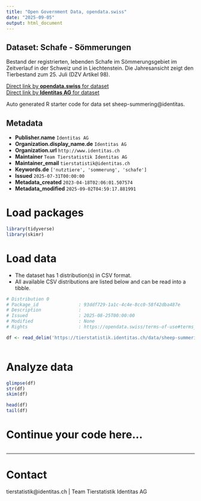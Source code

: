 ```yaml
---
title: "Open Government Data, opendata.swiss"
date: "2025-09-05"
output: html_document
---
```


## Dataset: Schafe - Sömmerungen

Bestand der registrierten, lebenden Schafe im Sömmerungsgebiet im Zeitverlauf in der Schweiz und in Liechtenstein. Die Jahresansicht zeigt den Tierbestand zum 25. Juli (DZV Artikel 98).

[Direct link by **opendata.swiss** for dataset](https://opendata.swiss/de/dataset/schafe-sommerungen)<br>
[Direct link by **Identitas AG** for dataset](https://tierstatistik.identitas.ch/)

Auto generated R starter code for data set sheep-summering@identitas.

## Metadata

- **Publisher.name** `Identitas AG`
- **Organization.display_name.de** `Identitas AG`
- **Organization.url** `http://www.identitas.ch`
- **Maintainer** `Team Tierstatistik Identitas AG`
- **Maintainer_email** `tierstatistik@identitas.ch`
- **Keywords.de** `['nutztiere', 'sommerung', 'schafe']`
- **Issued** `2025-07-31T00:00:00`
- **Metadata_created** `2023-04-18T02:06:01.507574`
- **Metadata_modified** `2025-09-02T04:59:17.881991`


# Load packages

```r

library(tidyverse)
library(skimr)

```

# Load data

-   The dataset has 1 distribution(s) in CSV format.
-   All available CSV distributions are listed below and can be read into a tibble.

```r

# Distribution 0
# Package_id               : 93ddf729-1a1c-4c4e-8cc0-58f42dba487e
# Description              : 
# Issued                   : 2025-08-25T00:00:00
# Modified                 : None
# Rights                   : https://opendata.swiss/terms-of-use#terms_by

df <- read_delim('https://tierstatistik.identitas.ch/data/sheep-summering.csv')



```

# Analyze data

```r

glimpse(df)
str(df)
skim(df)

head(df)
tail(df)

```

# Continue your code here...

```r

```

------------------------------------------------------------------------

# Contact

tierstatistik@identitas.ch | Team Tierstatistik Identitas AG
